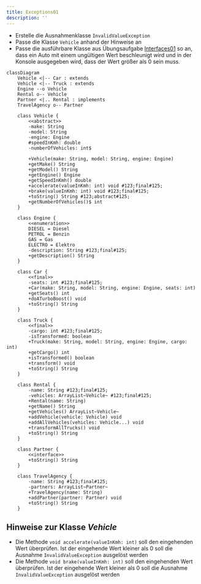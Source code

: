 ```yaml
---
title: Exceptions01
description: ''
---
```



- Erstelle die Ausnahmenklasse `InvalidValueException`
- Passe die Klasse `Vehicle` anhand der Hinweise an
- Passe die ausführbare Klasse aus Übungsaufgabe
  [Interfaces01](../interfaces/interfaces01) so an, dass ein Auto mit einem
  ungültigen Wert beschleunigt wird und in der Konsole ausgegeben wird, dass der
  Wert größer als 0 sein muss.

```mermaid
classDiagram
    Vehicle <|-- Car : extends
    Vehicle <|-- Truck : extends
    Engine --o Vehicle
    Rental o-- Vehicle
    Partner <|.. Rental : implements
    TravelAgency o-- Partner

    class Vehicle {
        <<abstract>>
        -make: String
        -model: String
        -engine: Engine
        #speedInKmh: double
        -numberOfVehicles: int$

        +Vehicle(make: String, model: String, engine: Engine)
        +getMake() String
        +getModel() String
        +getEngine() Engine
        +getSpeedInKmh() double
        +accelerate(valueInKmh: int) void #123;final#125;
        +brake(valueInKmh: int) void #123;final#125;
        +toString() String #123;abstract#125;
        +getNumberOfVehicles()$ int
    }

    class Engine {
        <<enumeration>>
        DIESEL = Diesel
        PETROL = Benzin
        GAS = Gas
        ELECTRO = Elektro
        -description: String #123;final#125;
        +getDescription() String
    }

    class Car {
        <<final>>
        -seats: int #123;final#125;
        +Car(make: String, model: String, engine: Engine, seats: int)
        +getSeats() int
        +doATurboBoost() void
        +toString() String
    }

    class Truck {
        <<final>>
        -cargo: int #123;final#125;
        -isTransformed: boolean
        +Truck(make: String, model: String, engine: Engine, cargo: int)
        +getCargo() int
        +isTransformed() boolean
        +transform() void
        +toString() String
    }

    class Rental {
        -name: String #123;final#125;
        -vehicles: ArrayList~Vehicle~ #123;final#125;
        +Rental(name: String)
        +getName() String
        +getVehicles() ArrayList~Vehicle~
        +addVehicle(vehicle: Vehicle) void
        +addAllVehicles(vehicles: Vehicle...) void
        +transformAllTrucks() void
        +toString() String
    }

    class Partner {
        <<interface>>
        +toString() String
    }

    class TravelAgency {
        -name: String #123;final#125;
        -partners: ArrayList~Partner~
        +TravelAgency(name: String)
        +addPartner(partner: Partner) void
        +toString() String
    }
```

## Hinweise zur Klasse _Vehicle_

- Die Methode `void accelerate(valueInKmh: int)` soll den eingehenden Wert
  überprüfen. Ist der eingehende Wert kleiner als 0 soll die Ausnahme
  `InvalidValueException` ausgelöst werden
- Die Methode `void brake(valueInKmh: int)` soll den eingehenden Wert
  überprüfen. Ist der eingehende Wert kleiner als 0 soll die Ausnahme
  `InvalidValueException` ausgelöst werden

<Exercise pullRequest="49" branchSuffix="exceptions/01" />
